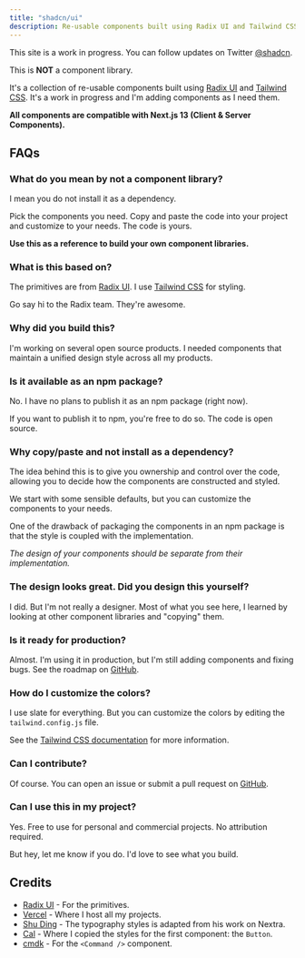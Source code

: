```yaml
---
title: "shadcn/ui"
description: Re-usable components built using Radix UI and Tailwind CSS.
---
```


<Callout>

This site is a work in progress. You can follow updates on Twitter [@shadcn](https://twitter.com/shadcn).

</Callout>

This is **NOT** a component library.

It's a collection of re-usable components built using [Radix UI](https://radix-ui.com/) and [Tailwind CSS](https://tailwindcss.com/). It's a work in progress and I'm adding components as I need them.

**All components are compatible with Next.js 13 (Client & Server Components).**

## FAQs

### What do you mean by not a component library?

I mean you do not install it as a dependency.

Pick the components you need. Copy and paste the code into your project and customize to your needs. The code is yours.

**Use this as a reference to build your own component libraries.**

### What is this based on?

The primitives are from [Radix UI](https://radix-ui.com/). I use [Tailwind CSS](https://tailwindcss.com/) for styling.

Go say hi to the Radix team. They're awesome.

### Why did you build this?

I'm working on several open source products. I needed components that maintain a unified design style across all my products.

### Is it available as an npm package?

No. I have no plans to publish it as an npm package (right now).

If you want to publish it to npm, you're free to do so. The code is open source.

### Why copy/paste and not install as a dependency?

The idea behind this is to give you ownership and control over the code, allowing you to decide how the components are constructed and styled.

We start with some sensible defaults, but you can customize the components to your needs.

One of the drawback of packaging the components in an npm package is that the style is coupled with the implementation.

_The design of your components should be separate from their implementation._

### The design looks great. Did you design this yourself?

I did. But I'm not really a designer. Most of what you see here, I learned by looking at other component libraries and "copying" them.

### Is it ready for production?

Almost. I'm using it in production, but I'm still adding components and fixing bugs. See the roadmap on [GitHub](https://github.com/shadcn/ui).

### How do I customize the colors?

I use slate for everything. But you can customize the colors by editing the `tailwind.config.js` file.

See the [Tailwind CSS documentation](https://tailwindcss.com/docs/customizing-colors) for more information.

### Can I contribute?

Of course. You can open an issue or submit a pull request on [GitHub](https://github.com/shadcn/ui).

### Can I use this in my project?

Yes. Free to use for personal and commercial projects. No attribution required.

But hey, let me know if you do. I'd love to see what you build.

## Credits

- [Radix UI](https://radix-ui.com) - For the primitives.
- [Vercel](https://vercel.com) - Where I host all my projects.
- [Shu Ding](https://shud.in) - The typography styles is adapted from his work on Nextra.
- [Cal](https://cal.com) - Where I copied the styles for the first component: the `Button`.
- [cmdk](https://cmdk.paco.me) - For the `<Command />` component.

